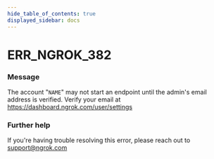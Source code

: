 ```yaml
---
hide_table_of_contents: true
displayed_sidebar: docs
---
```



# ERR_NGROK_382

### Message

The account "`NAME`" may not start an endpoint until the admin's email address is verified. Verify your email at https://dashboard.ngrok.com/user/settings

<ErrorDetails error="err_ngrok_382" />

### Further help

If you're having trouble resolving this error, please reach out to [support@ngrok.com](mailto:support@ngrok.com?subject=Help%20with%20ERR_NGROK_382)

